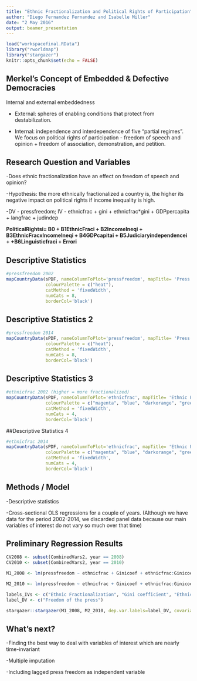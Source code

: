 ```yaml
---
title: "Ethnic Fractionalization and Political Rights of Participation"
author: "Diego Fernandez Fernandez and Isabelle Miller"
date: "2 May 2016"
output: beamer_presentation
---
```


```r
load("workspacefinal.RData")
library("rworldmap")
library("stargazer")
knitr::opts_chunk$set(echo = FALSE)
```

## Merkel's Concept of Embedded & Defective Democracies

Internal and external embeddedness 

- External: spheres of enabling conditions that protect from         destabilization.

- Internal: independence and interdependence of five "partial regimes". We focus on political rights of participation - freedom of speech and opinion + freedom of association, demonstration, and petition.

## Research Question and Variables
-Does ethnic fractionalization have an effect on freedom of speech and opinion?

-Hypothesis: the more ethnically fractionalized a country is, the higher its negative impact on political rights if income inequality is high. 

-DV - pressfreedom; IV - ethnicfrac + gini + ethnicfrac*gini + GDPpercapita + langfrac + judindep

__PoliticalRightsi= B0 + B1EthnicFraci + B2IncomeIneqi + B3EthnicFracxIncomeIneqi + B4GDPcapitai + B5Judiciaryindependencei + +B6Linguisticfraci + Errori__

## Descriptive Statistics
```r

#pressfreedom 2002
mapCountryData(sPDF, nameColumnToPlot='pressfreedom', mapTitle= 'Press Constraints 2002',
               colourPalette = c("heat"),
               catMethod = 'fixedWidth',
               numCats = 8,
               borderCol='black')

```

## Descriptive Statistics 2
```r
#pressfreedom 2014
mapCountryData(sPDF, nameColumnToPlot='pressfreedom', mapTitle= 'Press Constraints 2014',
               colourPalette = c("heat"),
               catMethod = 'fixedWidth',
               numCats = 8,
               borderCol='black')
```

## Descriptive Statistics 3
```r
#ethnicfrac 2002 (higher = more fractionalized)
mapCountryData(sPDF, nameColumnToPlot='ethnicfrac', mapTitle= 'Ethnic Fractionalization 2002',
               colourPalette = c("magenta", "blue", "darkorange", "green"),
               catMethod = 'fixedWidth',
               numCats = 4,
               borderCol='black')

```

##Descriptive Statistics 4

```r
#ethnicfrac 2014
mapCountryData(sPDF, nameColumnToPlot='ethnicfrac', mapTitle= 'Ethnic Fractionalization 2014',
               colourPalette = c("magenta", "blue", "darkorange", "green"),
               catMethod = 'fixedWidth',
               numCats = 4,
               borderCol='black')

```

## Methods / Model

-Descriptive statistics

-Cross-sectional OLS regressions for a couple of years. 
(Although we have data for the period 2002-2014, we discarded panel data because our main variables of interest do not vary so much over that time)

## Preliminary Regression Results

```r

CV2008 <- subset(CombinedVars2, year == 2008)
CV2010 <- subset(CombinedVars2, year == 2010)

M1_2008 <- lm(pressfreedom ~ ethnicfrac + Ginicoef + ethnicfrac:Ginicoef + GDPpercapita + langfrac + judindep, data = CV2008)

M2_2010 <- lm(pressfreedom ~ ethnicfrac + Ginicoef + ethnicfrac:Ginicoef + GDPpercapita + langfrac + judindep, data = CV2010)

labels_IVs <- c("Ethnic Fractionalization", "Gini coefficient", "Ethnicfrac*Gini", "GDP per capita", "Judicial Independence", "Linguistic Fractionalization", ("Intercept"))
label_DV <- c("Freedom of the press")

stargazer::stargazer(M1_2008, M2_2010, dep.var.labels=label_DV, covariate.labels = labels_IVs, title = "Regression Results: Year 2008 (1) and Year 2010 (2)", digits = 2, type = "latex", header = FALSE, font.size = "tiny")

```

## What's next?

-Finding the best way to deal with variables of interest which are nearly time-invariant

-Multiple imputation

-Including lagged press freedom as independent variable